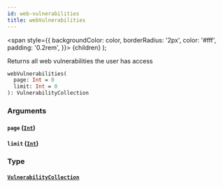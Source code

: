 ```yaml
---
id: web-vulnerabilities
title: webVulnerabilities
---
```


<span
style={{
      backgroundColor: color,
      borderRadius: '2px',
      color: '#fff',
      padding: '0.2rem',
    }}>
{children}
</span>
);

Returns all web vulnerabilities the user has access

```graphql
webVulnerabilities(
  page: Int = 0
  limit: Int = 0
): VulnerabilityCollection

```

### Arguments

#### `page` ([`Int`](/api/scalars/int))

#### `limit` ([`Int`](/api/scalars/int))

### Type

#### [`VulnerabilityCollection`](/api/objects/vulnerability-collection)
